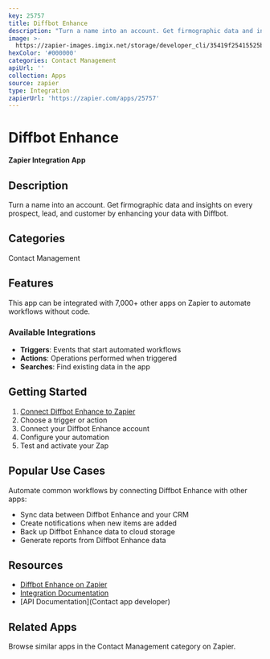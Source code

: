 ```yaml
---
key: 25757
title: Diffbot Enhance
description: "Turn a name into an account. Get firmographic data and insights on every prospect, lead, and\r\ncustomer by enhancing your data with Diffbot."
image: >-
  https://zapier-images.imgix.net/storage/developer_cli/35419f25415525b268693c363b093592.png?auto=format%2Ccompress&ixlib=python-3.0.0&q=50
hexColor: '#000000'
categories: Contact Management
apiUrl: ''
collection: Apps
source: zapier
type: Integration
zapierUrl: 'https://zapier.com/apps/25757'
---
```

# Diffbot Enhance

**Zapier Integration App**

## Description

Turn a name into an account. Get firmographic data and insights on every prospect, lead, and
customer by enhancing your data with Diffbot.

## Categories

Contact Management

## Features

This app can be integrated with 7,000+ other apps on Zapier to automate workflows without code.

### Available Integrations

- **Triggers**: Events that start automated workflows
- **Actions**: Operations performed when triggered
- **Searches**: Find existing data in the app

## Getting Started

1. [Connect Diffbot Enhance to Zapier](https://zapier.com/apps/25757)
2. Choose a trigger or action
3. Connect your Diffbot Enhance account
4. Configure your automation
5. Test and activate your Zap

## Popular Use Cases

Automate common workflows by connecting Diffbot Enhance with other apps:

- Sync data between Diffbot Enhance and your CRM
- Create notifications when new items are added
- Back up Diffbot Enhance data to cloud storage
- Generate reports from Diffbot Enhance data

## Resources

- [Diffbot Enhance on Zapier](https://zapier.com/apps/25757)
- [Integration Documentation](https://zapier.com/apps/25757/integrations)
- [API Documentation](Contact app developer)

## Related Apps

Browse similar apps in the Contact Management category on Zapier.
